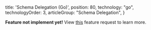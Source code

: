 
  title: 'Schema Delegation (Go)',
  position: 80,
  technology: "go",
  technologyOrder: 3,
  articleGroup: "Schema Delegation",
}

**Feature not implement yet!** View [this](https://github.com/prisma/prisma/issues/3069) feature request to learn more.
